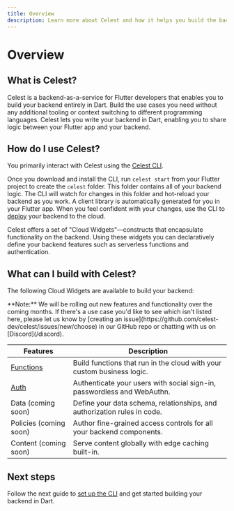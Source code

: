 ```yaml
---
title: Overview
description: Learn more about Celest and how it helps you build the backend for your Flutter app.
---
```



# Overview

## What is Celest?

Celest is a backend-as-a-service for Flutter developers that enables you to build your backend entirely in Dart. Build the use cases you need without any additional tooling or context switching to different programming languages. Celest lets you write your backend in Dart, enabling you to share logic between your Flutter app and your backend.

<IntroducingCelest />

## How do I use Celest?

You primarily interact with Celest using the [Celest CLI](/docs/download). 

Once you download and install the CLI, run `celest start` from your Flutter project to create the `celest` folder. This folder contains all of your backend logic. The CLI will watch for changes in this folder and hot-reload your backend as you work. A client library is automatically generated for you in your Flutter app. When you feel confident with your changes, use the CLI to [deploy](/docs/deploy) your backend to the cloud.

Celest offers a set of "Cloud Widgets"&mdash;constructs that encapsulate functionality on the backend. Using these widgets you can declaratively define your backend features such as serverless functions and authentication.

<CloudFunctionsDemo />

## What can I build with Celest?

The following Cloud Widgets are available to build your backend:

<Callout type="info">
    **Note:** We will be rolling out new features and functionality over the coming months. If there's a use case you'd like to see which isn't listed here, please let us know by [creating an issue](https://github.com/celest-dev/celest/issues/new/choose) 
    in our GitHub repo or chatting with us on [Discord](/discord).
</Callout>

| Features  | Description                                                   |
| --------- | ------------------------------------------------------------- |
| [Functions](functions/introduction.md) | Build functions that run in the cloud with your custom business logic. |
| [Auth](auth/introduction.md) | Authenticate your users with social sign-in, passwordless and WebAuthn. |
| Data (coming soon) | Define your data schema, relationships, and authorization rules in code. |
| Policies (coming soon) | Author fine-grained access controls for all your backend components. |
| Content (coming soon) | Serve content globally with edge caching built-in. |

## Next steps

Follow the next guide to [set up the CLI](/docs/get-started.md) and get started building your backend in Dart.
